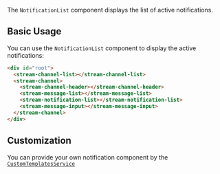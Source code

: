 The `NotificationList` component displays the list of active notifications.

## Basic Usage

You can use the `NotificationList` component to display the active notifications:

```html
<div id="root">
  <stream-channel-list></stream-channel-list>
  <stream-channel>
    <stream-channel-header></stream-channel-header>
    <stream-message-list></stream-message-list>
    <stream-notification-list></stream-notification-list>
    <stream-message-input></stream-message-input>
  </stream-channel>
</div>
```

## Customization

You can provide your own notification component by the [`CustomTemplatesService`](../services/CustomTemplatesService.mdx)

[//]: # "Start of generated content"


[//]: # "End of generated content"

